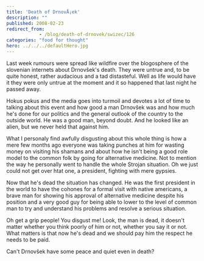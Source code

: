 ```yaml
---
title: 'Death of DrnovÅ¡ek'
description: ""
published: 2008-02-23
redirect_from: 
            - /blog/death-of-drnovek/swizec/126
categories: "food for thought"
hero: ../../../defaultHero.jpg
---
```

Last week rumours were spread like wildfire over the blogosphere of the slovenian internets about Drnovšek&#x27;s death. They were untrue and, to be quite honest, rather audacious and a tad distasteful. Well as life would have it they were only untrue at the moment and it so happened that last night he passed away.

Hokus pokus and the media goes into turmoil and devotes a lot of time to talking about this event and how good a man Drnovšek was and how much he&#x27;s done for our politics and the general outlook of the country to the outside world. He was a good man, beyond doubt. And he looked like an alien, but we never held that against him.

What I personaly find awfully disgusting about this whole thing is how a mere few months ago everyone was taking punches at him for wasting money on visiting his shamans and about how he isn&#x27;t being a good role model to the common folk by going for alternative medicine. Not to mention the way he personally went to handle the whole Strojan situation. Oh we just could not get over htat one, a president, fighting with mere gypsies.

Now that he&#x27;s dead the situation has changed. He was the first president in the world to have the cohones for a formal visit with native americans, a brave man for showing his approval of alternative medicine despite his position and a very good guy for being able to lower to the level of common man to try and understand his problems and resolve a serious situation.

Oh get a grip people! You disgust me! Look, the man is dead, it doesn&#x27;t matter whether you think poorly of him or not, whether you say it or not. What matters is that now he&#x27;s dead and we should pay him the respect he needs to be paid.

Can&#x27;t Drnovšek have some peace and quiet even in death?